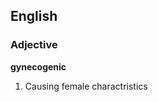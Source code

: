 ==English==

===Adjective===
'''gynecogenic'''

# Causing female charactristics 
#:''{{{2|The gynecogenic hormone was responsible for the man's feminine voice}}}''